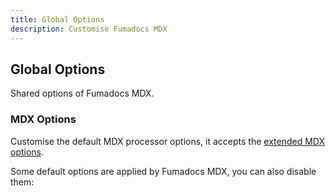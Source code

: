 ```yaml
---
title: Global Options
description: Customise Fumadocs MDX
---
```


## Global Options

Shared options of Fumadocs MDX.


<AutoTypeTable path="./content/docs/mdx/props.ts" name="GlobalConfig" />

### MDX Options

Customise the default MDX processor options, it accepts the [extended MDX options](/docs/mdx/mdx#extended).


Some default options are applied by Fumadocs MDX, you can also disable them:

